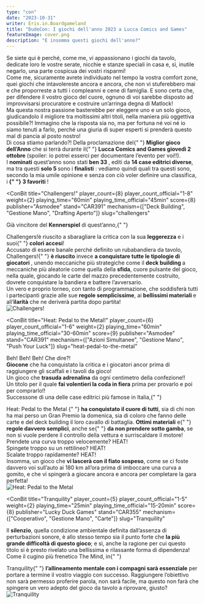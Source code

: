 ```yaml
---
type: "con"
date: "2023-10-31"
writer: Eris.in.Boardgameland
title: "DudeCon: I giochi dell'anno 2023 a Lucca Comics and Games"
featureImage: cover.png
description: "E insomma questi giochi dell'anno?"
---
```


<FundingIntro>
  Se siete qui è perché, come me, vi appassionano i giochi da tavolo, dedicate
  loro le vostre serate, nicchie e stanze speciali in casa e, sì, inutile
  negarlo, una parte cospicua dei vostri risparmi!
  <br />
  Come me, sicuramente avrete individuato nel tempo la vostra comfort zone, quei
  giochi che intavolereste ancora e ancora, che non vi stuferebbero mai e che
  proporreste a tutti i compleanni e cene di famiglia. E sono certa che, per
  difendere il vostro gioco del cuore, ognuno di voi sarebbe disposto ad
  improvvisarsi procuratore e costruire un’arringa degna di Matlock!
  <br />
  Ma questa nostra passione basterebbe per eleggere uno e un solo gioco,
  giudicandolo il migliore tra moltissimi altri titoli, nella maniera più
  oggettiva possibile?! Immagino che la risposta sia no, ma per fortuna né voi
  né io siamo tenuti a farlo, perché una giuria di super esperti si prenderà
  questo mal di pancia al posto nostro!
  <br />
  Di cosa stiamo parlando?! Della proclamazione del{" "}
  <strong>Miglior gioco dell’Anno</strong> che si terrà durante il{" "}
  <strong>Lucca Comics and Games giovedì 2 ottobre</strong> (spoiler: io potrei
  esserci per documentare l’evento per voi!!).
  <br />I <strong>nominati</strong> quest’anno sono stati <strong>
    ben 33
  </strong>, editi da <strong>14 case editrici diverse</strong>, ma tra questi <strong>
    solo 5
  </strong> sono i <strong>finalisti</strong> : vediamo quindi quali tra questi sono,
  secondo la mia umile opinione e senza con ciò voler definire una classifica, i<strong>
    {" "}
    3 favoriti
  </strong>!<br />
</FundingIntro>

<ConBit
  title="Challengers!"
  player_count={8}
  player_count_official="1-8"
  weight={2}
  playing_time="60min"
  playing_time_official="45min"
  score={8}
  publisher="Asmodee"
  stand="CAR391"
  mechanism={["Deck Building", "Gestione Mano", "Drafting Aperto"]}
  slug="challengers"
>
  Già vincitore del <strong>Kennerspiel</strong> di quest’anno,{" "}
  <Link to="/reviews/challengers/">Challengers!</Link>è riuscito a sbaragliare
  la critica con la sua <strong>leggerezza</strong> e i suoi{" "}
  <strong>colori accesi</strong>!<br />
  Accusato di essere banale perché definito un rubabandiera da tavolo, Challengers!{" "}
  <strong>è riuscito</strong> invece <strong>
    a conquistare tutte le tipologie di giocatori
  </strong>, unendo meccaniche più strategiche come il <strong>
    deck building
  </strong> a meccaniche più aleatorie come quella della <strong>sfida</strong>,
  cuore pulsante del gioco, nella quale, giocando le carte del mazzo precedentemente
  costruito, dovrete conquistare la bandiera e battere l’avversario.
  <br />
  Un vero e proprio torneo, con tanto di programmazione, che soddisferà tutti i partecipanti
  grazie alle sue <strong>regole semplicissime</strong>, ai <strong>
    bellissimi materiali
  </strong> e all’<strong>ilarità</strong> che ne deriverà partita dopo partita!
  <br />
</ConBit>

<img src="game2.jpg?t=1" alt="Challengers!" />

<ConBit
  title="Heat: Pedal to the Metal!"
  player_count={6}
  player_count_official="1-6"
  weight={2}
  playing_time="60min"
  playing_time_official="30-60min"
  score={9}
  publisher="Asmodee"
  stand="CAR391"
  mechanism={["Azioni Simultanee", "Gestione Mano", "Push Your Luck"]}
  slug="heat-pedal-to-the-metal"
>
  Beh! Beh! Beh! Che dire?!
  <br />
  <strong>Giocone</strong> che ha conquistato la critica e i giocatori ancor
  prima di raggiungere gli scaffali e i tavoli da gioco!
  <br />
  Un gioco che <strong>trasuda adrenalina</strong> da ogni centimetro della
  confezione!!
  <br />
  Un titolo per il quale <strong>fai volentieri la coda in fiera</strong> prima
  per provarlo e poi per comprarlo!!
  <br />
  Successone di una delle case editrici più famose in Italia,{" "}
  <Link to="/reviews/heat-pedal-to-the-metal/">
    Heat: Pedal to the Metal
  </Link>{" "}
  <strong>ha conquistato il cuore di tutti</strong>, sia di chi non ha mai perso
  un Gran Premio la domenica, sia di coloro che fanno delle carte e del deck
  building il loro cavallo di battaglia. <strong>Ottimi materiali</strong> e{" "}
  <strong>regole davvero semplici</strong>, anche se{" "}
  <strong>da non prendere sotto gamba</strong>, se non si vuole perdere il
  controllo della vettura e surriscaldare il motore!
  <br />
  Prendete una curva troppo velocemente? HEAT!
  <br />
  Spingete troppo su un rettilineo? HEAT!
  <br />
  Scalate troppo rapidamente? HEAT!
  <br />
  Insomma, un gioco che <strong>vi lascerà con il fiato sospeso</strong>, come
  se ci foste davvero voi sull’auto ai 180 km all’ora prima di imboccare una
  curva a gomito, e che vi spingerà a giocare ancora e ancora per completare la
  gara perfetta!
  <br />
</ConBit>

<img src="game1.jpg?t=1" alt="Heat: Pedal to the Metal" />

<ConBit
  title="Tranquility"
  player_count={5}
  player_count_official="1-5"
  weight={2}
  playing_time="25min"
  playing_time_official="15-20min"
  score={8}
  publisher="Lucky Duck Games"
  stand="CAR355"
  mechanism={["Cooperativo", "Gestione Mano", "Carte"]}
  slug="Tranquility"
>
  Il <strong>silenzio</strong>, quella condizione ambientale definita
  dall’assenza di perturbazioni sonore, è allo stesso tempo sia il punto forte
  che <strong>la più grande difficoltà di questo gioco</strong>; e sì, anche la
  ragione per cui questo titolo si è presto rivelato una bellissima e rilassante
  forma di dipendenza!
  <br />
  Come il cugino più frenetico The Mind, in{" "}
  <Link to="/reviews/tranquillity/">Tranquility</Link>{" "}
  <strong>l’allineamento mentale con i compagni sarà essenziale</strong> per
  portare a termine il vostro viaggio con successo. Raggiungere l’obiettivo non
  sarà permesso proferire parola, non sarà facile, ma questo non farà che
  spingere un vero adepto del gioco da tavolo a riprovare, giusto? <br />
</ConBit>

<img src="game3.jpg?t=1" alt="Tranquility" />
